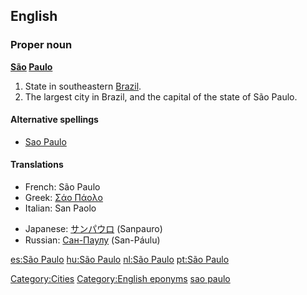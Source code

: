 ==English==
{{wikipedia}}
===Proper noun===
'''[[São]] [[Paulo]]'''

#State in southeastern [[Brazil]].
#The largest city in Brazil, and the capital of the state of São Paulo.

====Alternative spellings====
*[[Sao Paulo]]

====Translations====
{{top}}
*French: São Paulo
*Greek: [[Σάο Πάολο]]
*Italian: San Paolo
{{mid}}
*Japanese: [[サンパウロ]] (Sanpauro)
*Russian: [[Сан-Паулу]] (San-Páulu)
{{bottom}}

[[Category:Cities]]
[[Category:English eponyms]]
[[Category:English words spelled with diacritics|sao paulo]]

[[es:São Paulo]]
[[hu:São Paulo]]
[[nl:São Paulo]]
[[pt:São Paulo]]